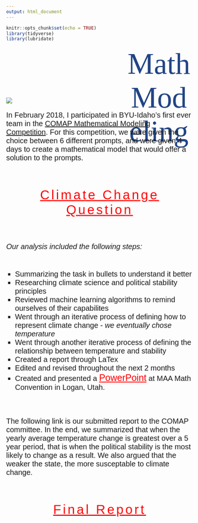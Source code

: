 ```yaml
---
output: html_document
---
```


```r
knitr::opts_chunk$set(echo = TRUE)
library(tidyverse)
library(lubridate)
```

<p id = "title">Math Modeling</p>

<br>

<div id="png">
  ![](/Users/Wolfe/portfolio_site/docs/pics/comap.png)
</div>

<p id = "desc">In February 2018, I participated in BYU-Idaho's first ever team in the <a href="http://www.comap.com" target="_blank">COMAP Mathematical Modeling Competition</a>. For this competition, we were given the choice between 6 different prompts, and were given 4 days to create a mathematical model that would offer a solution to the prompts.</p>

<br><br>

<p id="section"><a id="section" href="climate.pdf" target="_blank">Climate Change Question</a></p>

<br><br>

<p id = "desc"><i>Our analysis included the following steps:</i></p>

<br>

<ul id="list">
  <li id="bullet"> Summarizing the task in bullets to understand it better</li>
  <li id="bullet"> Researching climate science and political stability principles</li>
  <li id="bullet"> Reviewed machine learning algorithms to remind ourselves of their capabilites</li>
  <li id="bullet"> Went through an iterative process of defining how to represent climate change - <i>we eventually chose temperature</i></li>
  <li id="bullet"> Went through another iterative process of defining the relationship between temperature and stability</li>
  <li id="bullet"> Created a report through LaTex</li>
  <li id="bullet"> Edited and revised throughout the next 2 months</li>
  <li id="bullet"> Created and presented a <a id = "pp" href = "https://docs.google.com/presentation/d/18mVmyFbIehldOca_lHySLG-OuJ_Gmr8nJeMBZv0FEBk/edit?usp=sharing" target = "_blank">PowerPoint</a> at MAA Math Convention in Logan, Utah.</li>
</ul>

<br><br>

<p id = "desc">The following link is our submitted report to the COMAP committee. In the end, we summarized that when the yearly average temperature change is greatest over a 5 year period, that is when the political stability is the most likely to change as a result. We also argued that the weaker the state, the more susceptable to climate change.</p>

<br><br>

<p id="section"><a id="section" href="report.pdf" target="_blank">Final Report</a></p>


<style>
@import url('https://fonts.googleapis.com/css?family=Bitter');
@import url('https://fonts.googleapis.com/css?family=Quicksand');
@import url('https://fonts.googleapis.com/css?family=Yanone+Kaffeesatz');
#title{
margin: auto;
text-align: center;
font-size: 80px;
color: #214485;
font-family: 'Bitter', serif;
margin-left: 4em;
}
#png{
margin-top: -13em;
}
#desc{
font-size: 20px;
font-family: 'Quicksand', sans-serif;
}
#section{
margin: auto;
text-align: center;
font-size: 35px;
font-family: 'Yanone Kaffeesatz', sans-serif;
color: red;
letter-spacing: 5px;
}
#list{
list-style-type: square;
}
#bullet{
font-size: 20px;
font-family: 'Quicksand', sans-serif;
}
#pp{
color: red;
font-size: 25px;
font-family: 'Yanone Kaffeesatz', sans-serif;
}
</style>

